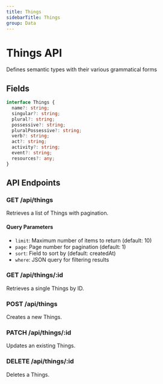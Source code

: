 ```yaml
---
title: Things
sidebarTitle: Things
group: Data
---
```



# Things API

Defines semantic types with their various grammatical forms




## Fields

```typescript
interface Things {
  name?: string;
  singular?: string;
  plural?: string;
  possessive?: string;
  pluralPossessive?: string;
  verb?: string;
  act?: string;
  activity?: string;
  event?: string;
  resources?: any;
}
```




## API Endpoints

### GET /api/things
Retrieves a list of Things with pagination.

#### Query Parameters
- `limit`: Maximum number of items to return (default: 10)
- `page`: Page number for pagination (default: 1)
- `sort`: Field to sort by (default: createdAt)
- `where`: JSON query for filtering results

### GET /api/things/:id
Retrieves a single Things by ID.

### POST /api/things
Creates a new Things.

### PATCH /api/things/:id
Updates an existing Things.

### DELETE /api/things/:id
Deletes a Things.

